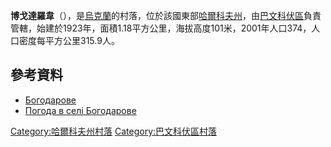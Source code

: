 {{coord|48|50|52|N|36|57|43|E|scale:100000_region:UA|display=title}}

'''博戈達羅韋'''（{{lang-uk|Богодарове}}），是[[烏克蘭|烏克蘭]]的村落，位於該國東部[[哈爾科夫州|哈爾科夫州]]，由[[巴文科伏區|巴文科伏區]]負責管轄，始建於1923年，面積1.18平方公里，海拔高度101米，2001年人口374，人口密度每平方公里315.9人。

==參考資料==
*[http://gska2.rada.gov.ua/pls/z7502/A005?rdat1=09.01.2009&rf7571=32163 Богодарове]{{dead link|date=2017年11月 |bot=InternetArchiveBot |fix-attempted=yes }}
* [http://weather.in.ua/ua/har'kovskaja/1642 Погода в селі Богодарове] {{Wayback|url=http://weather.in.ua/ua/har'kovskaja/1642 |date=20200809114857 }}

{{DEFAULTSORT:Богодарове}}
[[Category:哈爾科夫州村落|Category:哈爾科夫州村落]]
[[Category:巴文科伏區村落|Category:巴文科伏區村落]]


{{Kharkiv-geo-stub}}